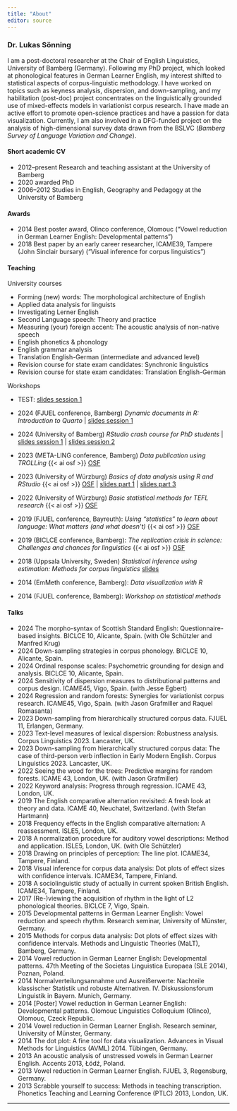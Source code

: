 ```yaml
---
title: "About"
editor: source
---
```



### Dr. Lukas Sönning

I am a post-doctoral researcher at the Chair of English Linguistics, University of Bamberg (Germany). Following my PhD project, which looked at phonological features in German Learner English, my interest shifted to statistical aspects of corpus-linguistic methodology. I have worked on topics such as keyness analysis, dispersion, and down-sampling, and my habilitation (post-doc) project concentrates on the linguistically grounded use of mixed-effects models in variationist corpus research. I have made an active effort to promote open-science practices and have a passion for data visualization. Currently, I am also involved in a DFG-funded project on the analysis of high-dimensional survey data drawn from the BSLVC (*Bamberg Survey of Language Variation and Change*).


#### Short academic CV

- 2012–present Research and teaching assistant at the University of Bamberg
- 2020 awarded PhD
- 2006–2012 Studies in English, Geography and Pedagogy at the University of Bamberg

#### Awards

- 2014 Best poster award, Olinco conference, Olomouc ("Vowel reduction in German Learner English: Developmental patterns")
- 2018 Best paper by an early career researcher, ICAME39, Tampere (John Sinclair bursary) ("Visual inference for corpus linguistics")

#### Teaching

University courses

- Forming (new) words: The morphological architecture of English
- Applied data analysis for linguists
- Investigating Lerner English
- Second Language speech: Theory and practice
- Measuring (your) foreign accent: The acoustic analysis of non-native speech
- English phonetics & phonology
- English grammar analysis
- Translation English-German (intermediate and advanced level)
- Revision course for state exam candidates: Synchronic linguistics
- Revision course for state exam candidates: Translation English-German


Workshops

- TEST: [slides session 1](resources_pages/test_multiplex.html){target="_blank"}


- 2024 (FJUEL conference, Bamberg) *Dynamic documents in R: Introduction to Quarto* \| [slides session 1](resources_pages/slides_fjuel_session_1.html){target="_blank"}
- 2024 (University of Bamberg) *RStudio crash course for PhD students* \| [slides session 1](resources_pages/slides_session_1.html){target="_blank"} \| [slides session 2](resources_pages/slides_session_2.html){target="_blank"}
- 2023 (META-LING conference, Bamberg) *Data publication using TROLLing* {{< ai osf >}} [OSF](https://osf.io/j38b2/){target="_blank"} 
- 2023 (University of Würzburg) *Basics of data analysis using R and RStudio* {{< ai osf >}} [OSF](https://osf.io/j43v9/){target="_blank"}  \| [slides part 1](resources_pages/slides_part_1.html){target="_blank"} \| [slides part 3](resources_pages/slides_part_3.html){target="_blank"}
- 2022 (University of Würzburg) *Basic statistical methods for TEFL research* {{< ai osf >}} [OSF](https://osf.io/v37pw/){target="_blank"} 
- 2019 (FJUEL conference, Bayreuth): *Using "statistics" to learn about language: What matters (and what doesn't)* {{< ai osf >}} [OSF](https://osf.io/jafbz/){target="_blank"} 
- 2019 (BICLCE conference, Bamberg): *The replication crisis in science: Challenges and chances for linguistics* {{< ai osf >}} [OSF](https://osf.io/dhbce/){target="_blank"} 
- 2018 (Uppsala University, Sweden) *Statistical inference using estimation: Methods for corpus linguistics* [slides](https://osf.io/qrv5k){target="_blank"} 
- 2014 (EmMeth conference, Bamberg): *Data visualization with R*
- 2014 (FJUEL conference, Bamberg): *Workshop on statistical methods*


#### Talks

-	2024 The morpho-syntax of Scottish Standard English: Questionnaire-based insights. BICLCE 10, Alicante, Spain. (with Ole Schützler and Manfred Krug)
-	2024 Down-sampling strategies in corpus phonology. BICLCE 10, Alicante, Spain.
-	2024 Ordinal response scales: Psychometric grounding for design and analysis. BICLCE 10, Alicante, Spain.
-	2024 Sensitivity of dispersion measures to distributional patterns and corpus design. ICAME45, Vigo, Spain. (with Jesse Egbert)
-	2024 Regression and random forests: Synergies for variationist corpus research. ICAME45, Vigo, Spain. (with Jason Grafmiller and Raquel Romasanta)
-	2023 Down-sampling from hierarchically structured corpus data. FJUEL 11, Erlangen, Germany.
-	2023 Text-level measures of lexical dispersion: Robustness analysis. Corpus Linguistics 2023. Lancaster, UK.
-	2023 Down-sampling from hierarchically structured corpus data: The case of third-person verb inflection in Early Modern English. Corpus Linguistics 2023. Lancaster, UK.
-	2022 Seeing the wood for the trees: Predictive margins for random forests. ICAME 43, London, UK. (with Jason Grafmiller)
-	2022 Keyword analysis: Progress through regression. ICAME 43, London, UK.
-	2019 The English comparative alternation revisited: A fresh look at theory and data. ICAME 40, Neuchatel, Switzerland. (with Stefan Hartmann)
-	2018 Frequency effects in the English comparative alternation: A reassessment. ISLE5, London, UK.
-	2018 A normalization procedure for auditory vowel descriptions: Method and application. ISLE5, London, UK. (with Ole Schützler)
-	2018 Drawing on principles of perception: The line plot. ICAME34, Tampere, Finland.
-	2018 Visual inference for corpus data analysis: Dot plots of effect sizes with confidence intervals. ICAME34, Tampere, Finland.
-	2018 A sociolinguistic study of actually in current spoken British English. ICAME34, Tampere, Finland.
-	2017 (Re-)viewing the acquisition of rhythm in the light of L2 phonological theories. BICLCE 7, Vigo, Spain.
-	2015 Developmental patterns in German Learner English: Vowel reduction and speech rhythm. Research seminar, University of Münster, Germany.
-	2015 Methods for corpus data analysis: Dot plots of effect sizes with confidence intervals. Methods and Linguistic Theories (MaLT), Bamberg, Germany.
-	2014 Vowel reduction in German Learner English: Developmental patterns. 47th Meeting of the Societas Linguistica Europaea (SLE 2014), Poznan, Poland.
-	2014 Normalverteilungsannahme und Ausreißerwerte: Nachteile klassischer Statistik und robuste Alternativen. IV. Diskussionsforum Linguistik in Bayern. Munich, Germany.
-	2014 [Poster] Vowel reduction in German Learner English: Developmental patterns. Olomouc Linguistics Colloquium (Olinco), Olomouc, Czeck Republic.
-	2014 Vowel reduction in German Learner English. Research seminar, University of Münster, Germany.
-	2014 The dot plot: A fine tool for data visualization. Advances in Visual Methods for Linguistics (AVML) 2014. Tübingen, Germany.
-	2013 An acoustic analysis of unstressed vowels in German Learner English. Accents 2013, Łódź, Poland.
-	2013 Vowel reduction in German Learner English. FJUEL 3, Regensburg, Germany.
-	2013 Scrabble yourself to success: Methods in teaching transcription. Phonetics Teaching and Learning Conference (PTLC) 2013, London, UK.



------------------------------------------------------------------------

